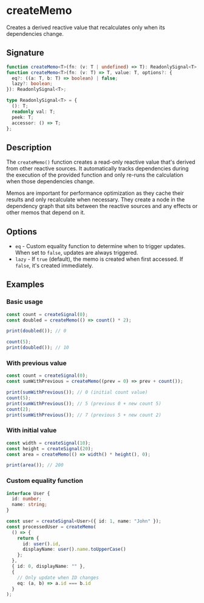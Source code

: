 # createMemo

Creates a derived reactive value that recalculates only when its dependencies change.

## Signature

```ts
function createMemo<T>(fn: (v: T | undefined) => T): ReadonlySignal<T>;
function createMemo<T>(fn: (v: T) => T, value: T, options?: {
  eq?: ((a: T, b: T) => boolean) | false;
  lazy?: boolean;
}): ReadonlySignal<T>;

type ReadonlySignal<T> = {
  (): T;
  readonly val: T;
  peek: T;
  accessor: () => T;
};
```

## Description

The `createMemo()` function creates a read-only reactive value that's derived from other reactive sources. It automatically tracks dependencies during the execution of the provided function and only re-runs the calculation when those dependencies change.

Memos are important for performance optimization as they cache their results and only recalculate when necessary. They create a node in the dependency graph that sits between the reactive sources and any effects or other memos that depend on it.

## Options

- `eq` - Custom equality function to determine when to trigger updates. When set to `false`, updates are always triggered.
- `lazy` - If `true` (default), the memo is created when first accessed. If `false`, it's created immediately.

## Examples

### Basic usage

```ts
const count = createSignal(0);
const doubled = createMemo(() => count() * 2);

print(doubled()); // 0

count(5);
print(doubled()); // 10
```

### With previous value

```ts
const count = createSignal(0);
const sumWithPrevious = createMemo((prev = 0) => prev + count());

print(sumWithPrevious()); // 0 (initial count value)
count(5);
print(sumWithPrevious()); // 5 (previous 0 + new count 5)
count(2);
print(sumWithPrevious()); // 7 (previous 5 + new count 2)
```

### With initial value

```ts
const width = createSignal(10);
const height = createSignal(20);
const area = createMemo(() => width() * height(), 0);

print(area()); // 200
```

### Custom equality function

```ts
interface User {
  id: number;
  name: string;
}

const user = createSignal<User>({ id: 1, name: "John" });
const processedUser = createMemo(
  () => {
    return {
      id: user().id,
      displayName: user().name.toUpperCase()
    };
  },
  { id: 0, displayName: "" },
  {
    // Only update when ID changes
    eq: (a, b) => a.id === b.id
  }
);
``` 